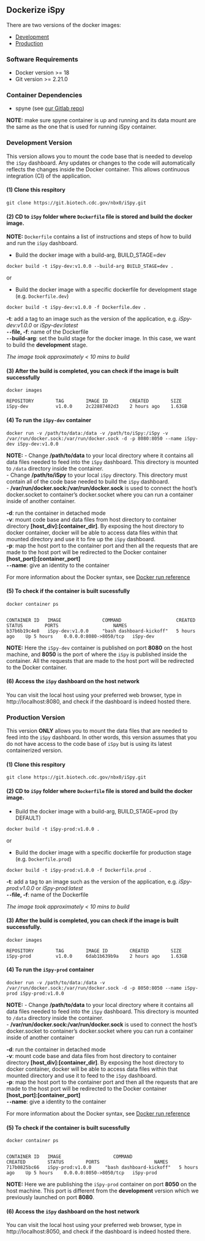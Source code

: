 
## Dockerize iSpy

There are two versions of the docker images:

- [Development](#development-version)  
- [Production](#production-version)

### Software Requirements

- Docker version >= 18
- Git version >= 2.21.0

### Container Dependencies

- spyne (see [our Gitlab repo ](https://github.com/nbx0/spyne))

**NOTE:** make sure spyne container is up and running and its data mount are the same as the one that is used for running iSpy container.

### Development Version

This version allows you to mount the code base that is needed to develop the `iSpy` dashboard. Any updates or changes to the code will automatically reflects the changes inside the Docker container. This allows continuous integration (CI) of the application.

#### (1) Clone this respitory

```
git clone https://git.biotech.cdc.gov/nbx0/iSpy.git
``` 

#### (2) CD to `iSpy` folder where `Dockerfile` file is stored and build the docker image. 

__NOTE:__ `Dockerfile` contains a list of instructions and steps of how to build and run the `iSpy` dashboard.

- Build the docker image with a build-arg, BUILD_STAGE=dev

```
docker build -t iSpy-dev:v1.0.0 --build-arg BUILD_STAGE=dev .
```

or 

-  Build the docker image with a specific dockerfile for development stage (e.g. `Dockerfile.dev`)

```
docker build -t iSpy-dev:v1.0.0 -f Dockerfile.dev .
```

**-t**: add a tag to an image such as the version of the application, e.g. *iSpy-dev:v1.0.0* or *iSpy-dev:latest* <br>
**`--`file, -f**: name of the Dockerfile <br>
**`--`build-arg**: set the build stage for the docker image. In this case, we want to build the **development** stage. <br>

_The image took approximately < 10 mins to build_

#### (3) After the build is completed, you can check if the image is built successfully

```
docker images

REPOSITORY        TAG        IMAGE ID        CREATED        SIZE
iSpy-dev          v1.0.0     2c22887402d3    2 hours ago    1.63GB
```

#### (4) To run the `iSpy-dev` container

```    
docker run -v /path/to/data:/data -v /path/to/iSpy:/iSpy -v /var/run/docker.sock:/var/run/docker.sock -d -p 8080:8050 --name iSpy-dev iSpy-dev:v1.0.0 
```

**NOTE:** 
- Change __/path/to/data__ to your local directory where it contains all data files needed to feed into the `iSpy` dashboard. This directory is mounted to `/data` directory inside the container. <br>
- Change __/path/to/iSpy__ to your local `iSpy` directory. This directory must contain all of the code base needed to build the `iSpy` dashboard. <br>
- **/var/run/docker.sock:/var/run/docker.sock** is used to connect the host's docker.socket to container's docker.socket where you can run a container inside of another container. <br>

**-d**: run the container in detached mode <br>
**-v**: mount code base and data files from host directory to container directory **[host_div]:[container_dir]**. By exposing the host directory to docker container, docker will be able to access data files within that mounted directory and use it to fire up the `iSpy` dashboard.  <br>
**-p**: map the host port to the container port and then all the requests that are made to the host port will be redirected to the Docker container **[host_port]:[container_port]** <br>
**`--`name**: give an identity to the container <br>

For more information about the Docker syntax, see [Docker run reference](https://docs.docker.com/engine/reference/run/)

#### (5) To check if the container is built sucessfully

```
docker container ps


CONTAINER ID   IMAGE               COMMAND                    CREATED        STATUS        PORTS                    NAMES
b37b6b19c4e8   iSpy-dev:v1.0.0     "bash dashboard-kickoff"   5 hours ago    Up 5 hours    0.0.0.0:8080->8050/tcp   iSpy-dev

```

**NOTE:** Here the `iSpy-dev` container is published on port **8080** on the host machine, and **8050** is the port of where the `iSpy` is published inside the container. All the requests that are made to the host port will be redirected to the Docker container.

#### (6) Access the `iSpy` dashboard on the host network

You can visit the local host using your preferred web browser, type in http://localhost:8080, and check if the dashboard is indeed hosted there.

### Production Version

This version **ONLY** allows you to mount the data files that are needed to feed into the `iSpy` dashboard. In other words, this version assumes that you do not have access to the code base of `iSpy` but is using its latest containerized version.

#### (1) Clone this respitory

```
git clone https://git.biotech.cdc.gov/nbx0/iSpy.git
``` 

#### (2) CD to `iSpy` folder where `Dockerfile` file is stored and build the docker image. 

- Build the docker image with a build-arg, BUILD_STAGE=prod (by DEFAULT)

```
docker build -t iSpy-prod:v1.0.0 .
```

or 

- Build the docker image with a specific dockerfile for production stage (e.g. `Dockerfile.prod`)

```
docker build -t iSpy-prod:v1.0.0 -f Dockerfile.prod .
```

**-t**: add a tag to an image such as the version of the application, e.g. *iSpy-prod:v1.0.0* or *iSpy-prod:latest* <br>
**`--`file, -f**: name of the Dockerfile

_The image took approximately < 10 mins to build_

#### (3) After the build is completed, you can check if the image is built successfully.

```
docker images

REPOSITORY        TAG        IMAGE ID        CREATED        SIZE
iSpy-prod         v1.0.0     6dab1b639b9a    2 hours ago    1.63GB
```

#### (4) To run the `iSpy-prod` container

```    
docker run -v /path/to/data:/data -v /var/run/docker.sock:/var/run/docker.sock -d -p 8050:8050 --name iSpy-prod iSpy-prod:v1.0.0 
```

**NOTE:** 
- Change __/path/to/data__ to your local directory where it contains all data files needed to feed into the `iSpy` dashboard. This directory is mounted to `/data` directory inside the container. <br>
- **/var/run/docker.sock:/var/run/docker.sock** is used to connect the host's docker.socket to container's docker.socket where you can run a container inside of another container<br>

**-d**: run the container in detached mode <br>
**-v**: mount code base and data files from host directory to container directory **[host_div]:[container_dir]**. By exposing the host directory to docker container, docker will be able to access data files within that mounted directory and use it to feed to the `iSpy` dashboard. <br>
**-p**: map the host port to the container port and then all the requests that are made to the host port will be redirected to the Docker container **[host_port]:[container_port]** <br>
**`--`name**: give a identity to the container <br>

For more information about the Docker syntax, see [Docker run reference](https://docs.docker.com/engine/reference/run/)

#### (5) To check if the container is built sucessfully

```
docker container ps


CONTAINER ID   IMAGE                   COMMAND                     CREATED        STATUS        PORTS                    NAMES
717b0825bc66   iSpy-prod:v1.0.0     "bash dashboard-kickoff"   5 hours ago    Up 5 hours    0.0.0.0:8050->8050/tcp   iSpy-prod

```

**NOTE:** Here we are publishing the `iSpy-prod` container on port **8050** on the host machine. This port is different from the **development** version which we previously launched on port **8080**.

#### (6) Access the `iSpy` dashboard on the host network

You can visit the local host using your preferred web browser, type in http://localhost:8050, and check if the dashboard is indeed hosted there.




